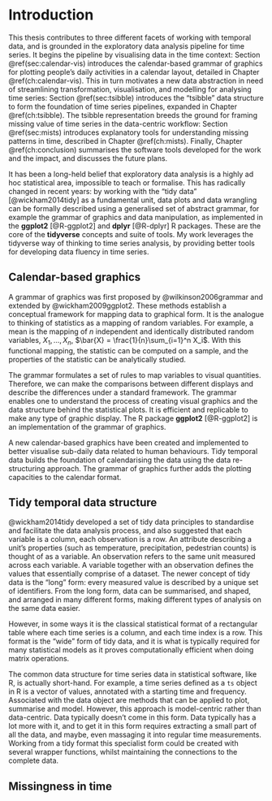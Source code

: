 # Introduction {#ch:intro}

This thesis contributes to three different facets of working with temporal data, and is grounded in the exploratory data analysis pipeline for time series. It begins the pipeline by visualising data in the time context: Section \@ref(sec:calendar-vis) introduces the calendar-based grammar of graphics for plotting people's daily activities in a calendar layout, detailed in Chapter \@ref(ch:calendar-vis). This in turn motivates a new data abstraction in need of streamlining transformation, visualisation, and modelling for analysing time series: Section \@ref(sec:tsibble) introduces the "tsibble" data structure to form the foundation of time series pipelines, expanded in Chapter \@ref(ch:tsibble). The tsibble representation breeds the ground for framing missing value of time series in the data-centric workflow: Section \@ref(sec:mists) introduces explanatory tools for understanding missing patterns in time, described in Chapter \@ref(ch:mists). Finally, Chapter \@ref(ch:conclusion) summarises the software tools developed for the work and the impact, and discusses the future plans.

It has been a long-held belief that exploratory data analysis is a highly ad hoc statistical area, impossible to teach or formalise. This has radically changed in recent years: by working with the "tidy data" [@wickham2014tidy] as a fundamental unit, data plots and data wrangling can be formally described using a generalised set of abstract grammar, for example the grammar of graphics and data manipulation, as implemented in the **ggplot2** [@R-ggplot2] and **dplyr** [@R-dplyr] R packages. These are the core of the **tidyverse** concepts and suite of tools. My work leverages the tidyverse way of thinking to time series analysis, by providing better tools for developing data fluency in time series.

## Calendar-based graphics {#sec:calendar-vis}

A grammar of graphics was first proposed by @wilkinson2006grammar and extended by @wickham2009ggplot2. These methods establish a conceptual framework for mapping data to graphical form. It is the analogue to thinking of statistics as a mapping of random variables. For example, a mean is the mapping of $n$ independent and identically distributed random variables, $X_1, \ldots, X_n$, $\bar{X} = \frac{1}{n}\sum_{i=1}^n X_i$. With this functional mapping, the statistic can be computed on a sample, and the properties of the statistic can be analytically studied.

The grammar formulates a set of rules to map variables to visual quantities. Therefore, we can make the comparisons between different displays and describe the differences under a standard framework. The grammar enables one to understand the process of creating visual graphics and the data structure behind the statistical plots. It is efficient and replicable to make any type of graphic display. The R package **ggplot2** [@R-ggplot2] is an implementation of the grammar of graphics.

A new calendar-based graphics have been created and implemented to better visualise sub-daily data related to human behaviours. Tidy temporal data builds the foundation of calendarising the data using the data re-structuring approach. The grammar of graphics further adds the plotting capacities to the calendar format.

## Tidy temporal data structure {#sec:tsibble}

@wickham2014tidy developed a set of tidy data principles to standardise and facilitate the data analysis process, and also suggested that each variable is a column, each observation is a row. An attribute describing a unit's properties (such as temperature, precipitation, pedestrian counts) is thought of as a variable. An observation refers to the same unit measured across each variable. A variable together with an observation defines the values that essentially comprise of a dataset. The newer concept of tidy data is the "long" form: every measured value is described by a unique set of identifiers. From the long form, data can be summarised, and shaped, and arranged in many different forms, making different types of analysis on the same data easier.

However, in some ways it is the classical statistical format of a rectangular table where each time series is a column, and each time index is a row. This format is the "wide" form of tidy data, and it is what is typically required for many statistical models as it proves computationally efficient when doing matrix operations.

The common data structure for time series data in statistical software, like R, is actually short-hand. For example, a time series defined as a `ts` object in R is a vector of values, annotated with a starting time and frequency. Associated with the data object are methods that can be applied to plot, summarise and model. However, this approach is model-centric rather than data-centric. Data typically doesn't come in this form. Data typically has a lot more with it, and to get it in this form requires extracting a small part of all the data, and maybe, even massaging it into regular time measurements. Working from a tidy format this specialist form could be created with several wrapper functions, whilst maintaining the connections to the complete data.

## Missingness in time {#sec:mists}

